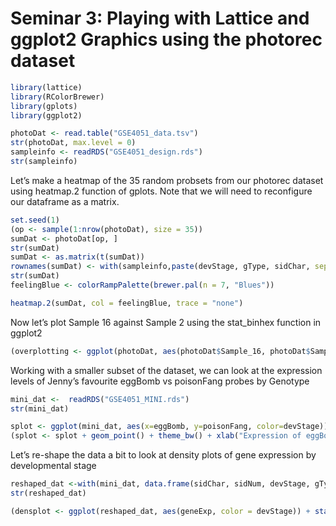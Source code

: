 Seminar 3: Playing with Lattice and ggplot2 Graphics using the photorec dataset
===============================================================================


```r
library(lattice)
library(RColorBrewer)
library(gplots)
library(ggplot2)
```
```r
photoDat <- read.table("GSE4051_data.tsv")
str(photoDat, max.level = 0)
sampleinfo <- readRDS("GSE4051_design.rds")
str(sampleinfo)
```
Let's make a heatmap of the 35 random probsets from our photorec dataset using heatmap.2 function of gplots. Note that we will need to reconfigure our dataframe as a matrix.
```r
set.seed(1)
(op <- sample(1:nrow(photoDat), size = 35))
sumDat <- photoDat[op, ]
str(sumDat)
sumDat <- as.matrix(t(sumDat))
rownames(sumDat) <- with(sampleinfo,paste(devStage, gType, sidChar, sep="_"))
str(sumDat)
feelingBlue <- colorRampPalette(brewer.pal(n = 7, "Blues"))
```

```r
heatmap.2(sumDat, col = feelingBlue, trace = "none")
```

Now let's plot Sample 16 against Sample 2 using the stat_binhex function in ggplot2
```r
(overplotting <- ggplot(photoDat, aes(photoDat$Sample_16, photoDat$Sample_2)) + stat_binhex() + theme_bw() + xlab("Expression of Sample 16") + ylab("Expression of Sample 2") + ggtitle("Gene Expression Levels in Two Samples"))
```
Working with a smaller subset of the dataset, we can look at the expression levels of Jenny's favourite eggBomb vs poisonFang probes by Genotype

```r
mini_dat <-  readRDS("GSE4051_MINI.rds")
str(mini_dat)
```
```r
splot <- ggplot(mini_dat, aes(x=eggBomb, y=poisonFang, color=devStage))
(splot <- splot + geom_point() + theme_bw() + xlab("Expression of eggBomb") + ylab("Expression of poisonFang") + ggtitle("Scatterplot of Expression Levels by Genotype") + facet_wrap(~ gType))
```
Let's re-shape the data a bit to look at density plots of gene expression by developmental stage
```r
reshaped_dat <-with(mini_dat, data.frame(sidChar, sidNum, devStage, gType,probeset = factor(rep(c("crabHammer", "eggBomb", "poisonFang"), each = nrow(mini_dat))), geneExp = c(crabHammer, eggBomb, poisonFang)))
str(reshaped_dat)
```
```r
(densplot <- ggplot(reshaped_dat, aes(geneExp, color = devStage)) + stat_density(geom = "line", position = "identity") + geom_point(aes(y = 0.05), position = position_jitter(height = 0.005)))
```
